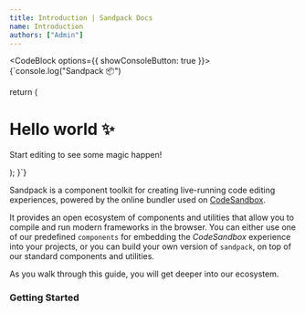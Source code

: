 ```yaml
---
title: Introduction | Sandpack Docs
name: Introduction
authors: ["Admin"]
---
```



<Hero
  title="Live coding in the browser."
  subtitle="Run any JavaScript and Node.js app in any browser."
/>

<CodeBlock options={{ showConsoleButton: true }}>
{`console.log("Sandpack 📦")

  return (
    <div className="App">
      <h1>Hello world ✨</h1>
      <p>Start editing to see some magic happen!</p>
    </div>
  );
}`}
</CodeBlock>

Sandpack is a component toolkit for creating live-running code editing experiences, powered by the online bundler used on [CodeSandbox](https://codesandbox.io/).

It provides an open ecosystem of components and utilities that allow you to compile and run modern frameworks in the browser. You can either use one of our predefined `components` for embedding the _CodeSandbox_ experience into your projects, or you can build your own version of `sandpack`, on top of our standard components and utilities.

As you walk through this guide, you will get deeper into our ecosystem.

### Getting Started

<IntroSection>
  <IntroCard 
    icon="Play"
    title="Install" 
    description="Learn how to add Sandpack to your projects and start coding in record time." 
    href="/getting-started"  
  />
  
  <IntroCard 
    icon="Mosaic"
    title="Components" 
    description="Explore all Sandpack capabilities, such as console, tests and preview components." href="/advanced-usage/components"  
  />

  <IntroCard
    icon="Code"
    title="Advanced Usage"
    description="Get an overview of some Sandpack capabilities and how to extend its API."
    href="/advanced-usage/provider"
  />

  <IntroCard
    icon="Theme" 
    title="Sandpack Theme Builder" 
    description="Design and customize your own theme and find other Sandpack presets." 
    href="https://sandpack.codesandbox.io/theme"
    external 
  />
</IntroSection>
